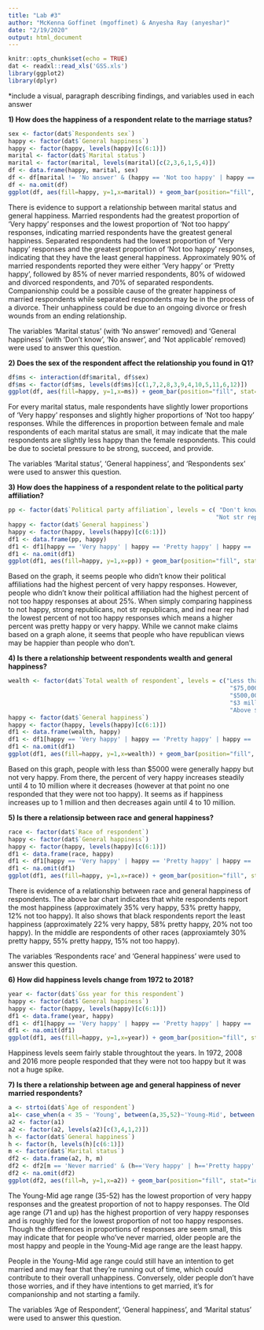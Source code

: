 ```yaml
---
title: "Lab #3"
author: "McKenna Goffinet (mgoffinet) & Anyesha Ray (anyeshar)"
date: "2/19/2020"
output: html_document
---
```


```r
knitr::opts_chunk$set(echo = TRUE)
dat <- readxl::read_xls('GSS.xls')
library(ggplot2)
library(dplyr)
```

*include a visual, paragraph describing findings, and variables used in each answer

**1) How does the happiness of a respondent relate to the marriage status?**
```r
sex <- factor(dat$`Respondents sex`)
happy <- factor(dat$`General happiness`)
happy <- factor(happy, levels(happy)[c(6:1)])
marital <- factor(dat$`Marital status`)
marital <- factor(marital, levels(marital)[c(2,3,6,1,5,4)])
df <- data.frame(happy, marital, sex)
df <- df[marital != 'No answer' & (happy == 'Not too happy' | happy == 'Pretty happy' | happy == 'Very happy'), ]
df <- na.omit(df)
ggplot(df, aes(fill=happy, y=1,x=marital)) + geom_bar(position="fill", stat="identity") + labs(y='Percentage (%)', x='Marital Status', title='Marital Status vs General Happiness', fill='General Happiness')
```

There is evidence to support a relationship between marital status and general happiness. Married respondents had the greatest proportion of 'Very happy' responses and the lowest proportion of 'Not too happy' responses, indicating married respondents have the greatest general happiness. Separated respondents had the lowest proportion of 'Very happy' responses and the greatest proportion of 'Not too happy' responses, indicating that they have the least general happiness.
Approximately 90% of married respondents reported they were either 'Very happy' or 'Pretty happy', followed by 85% of never married respondents, 80% of widowed and divorced respondents, and 70% of separated respondents. 
Companionship could be a possible cause of the greater happiness of married respondents while separated respondents may be in the process of a divorce. Their unhappiness could be due to an ongoing divorce or fresh wounds from an ending relationship.

The variables 'Marital status' (with 'No answer' removed) and 'General happiness' (with 'Don't know', 'No answer', and 'Not applicable' removed) were used to answer this question.

**2) Does the sex of the respondent affect the relationship you found in Q1?**
```r
df$ms <- interaction(df$marital, df$sex)
df$ms <- factor(df$ms, levels(df$ms)[c(1,7,2,8,3,9,4,10,5,11,6,12)])
ggplot(df, aes(fill=happy, y=1,x=ms)) + geom_bar(position="fill", stat="identity") + labs(y='Percentage (%)', x='Marital Status', title='Marital Status vs General Happiness', fill='General Happiness')
```

For every marital status, male respondents have slightly lower proportions of 'Very happy' responses and slightly higher proportions of 'Not too happy' responses. While the differences in proportion between female and male respondents of each marital status are small, it may indicate that the male respondents are slightly less happy than the female respondents. This could be due to societal pressure to be strong, succeed, and provide.

The variables 'Marital status', 'General happiness', and 'Respondents sex' were used to answer this question.

**3) How does the happiness of a respondent relate to the political party affiliation?**
```r
pp <- factor(dat$`Political party affiliation`, levels = c( "Don't know", "Ind,near dem", "Ind,near rep", "Independent", "Not str democrat", 
                                                           "Not str republican", "Strong democrat", "Strong republican" , "Other party"))
happy <- factor(dat$`General happiness`)
happy <- factor(happy, levels(happy)[c(6:1)])
df1 <- data.frame(pp, happy)
df1 <- df1[happy == 'Very happy' | happy == 'Pretty happy' | happy == 'Not too happy',]
df1 <- na.omit(df1)
ggplot(df1, aes(fill=happy, y=1,x=pp)) + geom_bar(position="fill", stat="identity") + labs(y='Percentage (%)', x='Political Affiliation', title='Political Affiliation vs General Happiness', fill='General Happiness') + theme(axis.text.x = element_text(angle = 90, hjust = 1))
```

Based on the graph, it seems people who didn't know their political affiliations had the highest percent of very happy responses. However, people who didn't know their political affiliation had the highest percent of not too happy responses at about 25%. When simply comparing happiness to not happy,  strong republicans, not str republicans, and ind near rep had the lowest percent of not too happy responses which means a higher percent was pretty happy or very happy. While we cannot make claims based on a graph alone, it seems that people who have republican views may be happier than people who don't.


**4) Is there a relationship betweent respondents wealth and general happiness?** 
```r
wealth <- factor(dat$`Total wealth of respondent`, levels = c("Less than $5,000", "$5,000 to $20,000","$20,000 to $40,000","$40,000 to $75,000",
                                                               "$75,000 to $100,000","$100,000 to $150,000","$150,000 to $250,000","$250,000 to $500,000",
                                                               "$500,000 to $1 million", "$1 million to $2 million", "$2 million to $3 million",
                                                               "$3 million to $4 million", "$4 million to $5 million", "$5 million to $10 million", 
                                                               "Above $10 million"))
happy <- factor(dat$`General happiness`)
happy <- factor(happy, levels(happy)[c(6:1)])
df1 <- data.frame(wealth, happy)
df1 <- df1[happy == 'Very happy' | happy == 'Pretty happy' | happy == 'Not too happy',]
df1 <- na.omit(df1)
ggplot(df1, aes(fill=happy, y=1,x=wealth)) + geom_bar(position="fill", stat="identity") + labs(y='Percentage (%)', x='Total Wealth', title='Total Wealth vs General Happiness', fill='General Happiness') + theme(axis.text.x = element_text(angle = 90, hjust = 1))
```

Based on this graph, people with less than $5000 were generally happy but not very happy. From there, the percent of very happy increases steadily until 4 to 10 million where it decreases (however at that point no one responded that they were not too happy). It seems as if happiness increases up to 1 million and then decreases again until 4 to 10 million. 


**5) Is there a relationsip between race and general happiness?**
```r
race <- factor(dat$`Race of respondent`)
happy <- factor(dat$`General happiness`)
happy <- factor(happy, levels(happy)[c(6:1)])
df1 <- data.frame(race, happy)
df1 <- df1[happy == 'Very happy' | happy == 'Pretty happy' | happy == 'Not too happy',]
df1 <- na.omit(df1)
ggplot(df1, aes(fill=happy, y=1,x=race)) + geom_bar(position="fill", stat="identity") + labs(y='Percentage (%)', x='Race', title='Race vs General Happiness', fill='General Happiness')
```

There is evidence of a relationship between race and general happiness of respondents. The above bar chart indicates that white respondents report the most happiness (approximately 35% very happy, 53% pretty happy, 12% not too happy). It also shows that black respondents report the least happiness (approximately 22% very happy, 58% pretty happy, 20% not too happy). In the middle are respondents of other races (approxiamtely 30% pretty happy, 55% pretty happy, 15% not too happy).

The variables 'Respondents race' and 'General happiness' were used to answer this question.

**6) How did happiness levels change from 1972 to 2018?**
```r
year <- factor(dat$`Gss year for this respondent`)
happy <- factor(dat$`General happiness`)
happy <- factor(happy, levels(happy)[c(6:1)])
df1 <- data.frame(year, happy)
df1 <- df1[happy == 'Very happy' | happy == 'Pretty happy' | happy == 'Not too happy',]
df1 <- na.omit(df1)
ggplot(df1, aes(fill=happy, y=1,x=year)) + geom_bar(position="fill", stat="identity") + labs(y='Percentage (%)', x='Race', title='Race vs General Happiness', fill='General Happiness') + theme(axis.text.x = element_text(angle = 90, hjust = 1))
```

Happiness levels seem fairly stable throughtout the years. In 1972, 2008 and 2016 more people responded that they were not too happy but it was not a huge spike. 


**7) Is there a relationship between age and general happiness of never married respondents?**
```r
a <- strtoi(dat$`Age of respondent`)
a1<- case_when(a < 35 ~ 'Young', between(a,35,52)~'Young-Mid', between(a, 53,70)~'Mid-Old', a >= 71 ~ 'Old')
a2 <- factor(a1)
a2 <- factor(a2, levels(a2)[c(3,4,1,2)])
h <- factor(dat$`General happiness`)
h <- factor(h, levels(h)[c(6:1)])
m <- factor(dat$`Marital status`)
df2 <- data.frame(a2, h, m)
df2 <- df2[m == 'Never married' & (h=='Very happy' | h=='Pretty happy' | h=='Not too happy'),]
df2 <- na.omit(df2)
ggplot(df2, aes(fill=h, y=1,x=a2)) + geom_bar(position="fill", stat="identity") + labs(y='Percentage (%)', x='Age Group', title='Age vs General Happiness of Never Married Respondents', fill='General Happiness')
```

The Young-Mid age range (35-52) has the lowest proportion of very happy responses and the greatest proportion of not to happy responses.
The Old age range (71 and up) has the highest proportion of very happy responses and is roughly tied for the lowest proportion of not too happy responses. Though the differences in proportions of responses are seem small, this may indicate that for people who've never married, older people are the most happy and people in the Young-Mid age range are the least happy.

People in the Young-Mid age range could still have an intention to get married and may fear that they're running out of time, which could contribute to their overall unhappiness. Conversely, older people don't have those worries, and if they have intentions to get married, it's for companionship and not starting a family.

The variables 'Age of Respondent', 'General happiness', and 'Marital status' were used to answer this question.
